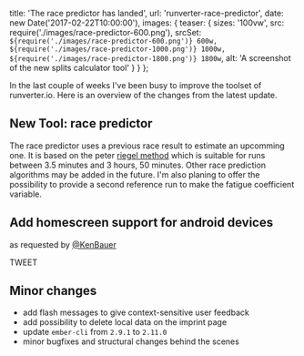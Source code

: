   title: 'The race predictor has landed',
  url: 'runverter-race-predictor',
  date: new Date('2017-02-22T10:00:00'),
  images: {
    teaser: {
      sizes: '100vw',
      src: require('./images/race-predictor-600.png'),
      srcSet: `${require('./images/race-predictor-600.png')} 600w, ${require('./images/race-predictor-1000.png')} 1000w, ${require('./images/race-predictor-1800.png')} 1800w`,
      alt: 'A screenshot of the new splits calculator tool'
    }
  }
};

In the last couple of weeks I've been busy to improve the toolset of runverter.io. Here is an overview of the changes from the latest update.

## New Tool: race predictor

The race predictor uses a previous race result to estimate an upcomming one. It is based on the peter [riegel method](https://en.wikipedia.org/wiki/Peter_Riegel) which is suitable for runs between 3.5 minutes and 3 hours, 50 minutes. Other race prediction algorithms may be added in the future. I'm also planing to offer the possibility to provide a second reference run to make the fatigue coefficient variable.

## Add homescreen support for android devices

as requested by [@KenBauer](https://twitter.com/KenBauer/status/831199244027523072)

TWEET

## Minor changes

- add flash messages to give context-sensitive user feedback
- add possibility to delete local data on the imprint page
- update `ember-cli` from `2.9.1` to `2.11.0`
- minor bugfixes and structural changes behind the scenes
